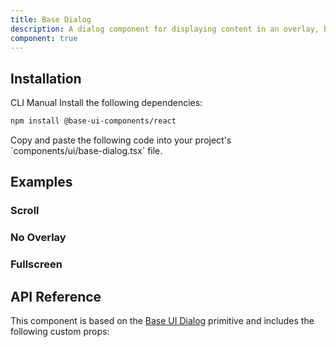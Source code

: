 ```yaml
---
title: Base Dialog
description: A dialog component for displaying content in an overlay, built with Base UI components.
component: true
---
```


<ExamplePreview path="base-dialog/default" />

## Installation

<Tabs defaultValue="cli">

<TabsList>
  <TabsTrigger value="cli">CLI</TabsTrigger>
  <TabsTrigger value="manual">Manual</TabsTrigger>
</TabsList>

<TabsContent value="cli">
  <CliCommands name="base-dialog" />
</TabsContent>

<TabsContent value="manual">
<Steps>

<Step>
Install the following dependencies:

```bash
npm install @base-ui-components/react
```

</Step>

<Step>
Copy and paste the following code into your project's `components/ui/base-dialog.tsx` file.

<ComponentPreview name="base-dialog" />

</Step>

</Steps>
</TabsContent>

</Tabs>

## Examples

### Scroll

<ExamplePreview path="base-dialog/scroll" />

### No Overlay

<ExamplePreview path="base-dialog/no-overlay" />

### Fullscreen

<ExamplePreview path="base-dialog/fullscreen" />

## API Reference

This component is based on the [Base UI Dialog](https://base-ui.com/react/components/dialog) primitive and includes the following custom props:

